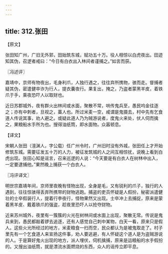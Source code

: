 ```yaml
---
---
---
```

title: 312.张田
---



【原文】

张田知广州，广旧无外郭，田始筑东城，赋功五十万。役人相惊以白虎夜出。田迹知其伪，召逻者戒曰：“今日有白衣出入林间者谨捕之。”如言而获。

〖冯述评〗

嘉靖中，京师有物夜出，毛身利爪，人独行遇之，往往弃所携物，骇而走。督捕者疑其伪，密遣健卒诈为行人，提衣囊夜行。果复出，掩之，乃盗者蒙黑羊皮，着铁爪于手，乘夜恐吓人以取财也。

近日苏郡城外，夜有群火出林间或水面，聚散不常，哄传鬼兵至，愚民呜金往逐之；亦有中刺者，旦视之，藁人也。所过米麦一空，咸谓是鬼摄去，村中先有乞食道人传说其事，劝人避之。或疑此道人乃为贼游说者，度鬼火来处，伏人伺而擒之，果粮船水手所为也。搜得油纸筒，即水面物。众嚣顿息。

【译文】

宋朝人张田（澶渊人，字公载）任广州令时，广州旧时没有外城，张田任上才开始修筑东城。需要征发五十万的人力，被征发筑城的人之间互相惊扰，说晚上看到白虎出现。张田心知是谣言，召来巡逻的人说：“今天要是有白衣人在树林中出入，一定要逮捕他。”果然晚上捕获一个白衣人。

〖冯评译文〗

明世宗嘉靖年间，京师里夜晚有怪物出现，全身是毛，又有锐利的爪子，独行的人遇到，往往惊骇得丢弃所携带的财物逃跑。捕盗的吏员怀疑是人假扮，秘密派遣健壮的士卒假装行人，提着行李夜行，怪物果然又出现。士卒冲上去捕捉，原来是蒙着黑羊皮、戴着铁爪的强盗，趁夜里恐吓人以抢夺财物。

近来苏州城外，夜里有一簇簇的火光在树林间或水面上出现，聚散无常。传说是鬼兵来到，愚民都敲着锣去追逐，还有人感觉自己刺中某物，白天一看，原来只是假人。这些火光所经过的地方，米麦粮食一扫而空，民众都认为是被鬼取走了。村子里先有一个乞食道人来宣扬这件事，劝人要逃避，有人怀疑这个道人是为盗贼游说的人。于是算好鬼火出现的地方，派人埋伏，伺机擒捕，原来是运粮船的水手假扮的。又搜出油纸筒，就是漂流水面燃烧的东西，众人的谣传立即平息。